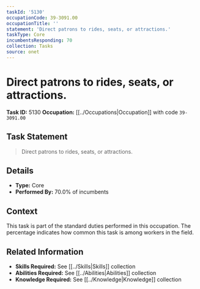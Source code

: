 ```yaml
---
taskId: '5130'
occupationCode: 39-3091.00
occupationTitle: ''
statement: 'Direct patrons to rides, seats, or attractions.'
taskType: Core
incumbentsResponding: 70
collection: Tasks
source: onet
---
```

# Direct patrons to rides, seats, or attractions.

**Task ID:** 5130
**Occupation:** [[../Occupations|Occupation]] with code `39-3091.00`

## Task Statement

> Direct patrons to rides, seats, or attractions.

## Details

- **Type:** Core
- **Performed By:** 70.0% of incumbents

## Context

This task is part of the standard duties performed in this occupation. The percentage indicates how common this task is among workers in the field.

## Related Information

- **Skills Required:** See [[../Skills|Skills]] collection
- **Abilities Required:** See [[../Abilities|Abilities]] collection
- **Knowledge Required:** See [[../Knowledge|Knowledge]] collection
